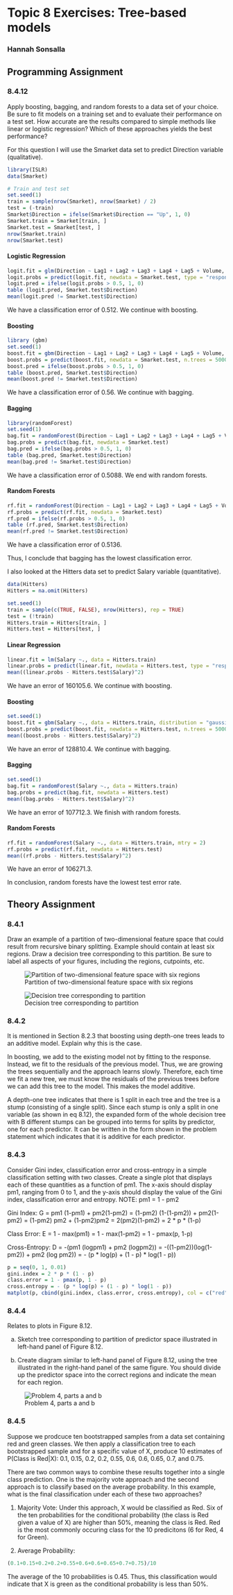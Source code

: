 # Topic 8 Exercises: Tree-based models

### Hannah Sonsalla

## Programming Assignment
### 8.4.12

Apply boosting, bagging, and random forests to a data set of your choice.  Be sure to fit models on a training set and to evaluate their performance on a test set.  How accurate are the results compared to simple methods like linear or logistic regression?  Which of these approaches yields the best performance?

For this question I will use the Smarket data set to predict Direction variable (qualitative).
```r
library(ISLR)
data(Smarket)

# Train and test set
set.seed(1)
train = sample(nrow(Smarket), nrow(Smarket) / 2)
test = (-train)
Smarket$Direction = ifelse(Smarket$Direction == "Up", 1, 0)
Smarket.train = Smarket[train, ]
Smarket.test = Smarket[test, ]
nrow(Smarket.train)
nrow(Smarket.test)
```

#### Logistic Regression
```r
logit.fit = glm(Direction ~ Lag1 + Lag2 + Lag3 + Lag4 + Lag5 + Volume, data = Smarket.train, family = "binomial")
logit.probs = predict(logit.fit, newdata = Smarket.test, type = "response")
logit.pred = ifelse(logit.probs > 0.5, 1, 0)
table (logit.pred, Smarket.test$Direction)
mean(logit.pred != Smarket.test$Direction)
```

We have a classification error of 0.512. We continue with boosting.

#### Boosting
```r
library (gbm)
set.seed(1)
boost.fit = gbm(Direction ~ Lag1 + Lag2 + Lag3 + Lag4 + Lag5 + Volume, data = Smarket.train, distribution = "bernoulli", n.trees = 5000)
boost.probs = predict(boost.fit, newdata = Smarket.test, n.trees = 5000)
boost.pred = ifelse(boost.probs > 0.5, 1, 0)
table (boost.pred, Smarket.test$Direction)
mean(boost.pred != Smarket.test$Direction)
```
We have a classification error of 0.56. We continue with bagging.

#### Bagging
```r
library(randomForest)
set.seed(1)
bag.fit = randomForest(Direction ~ Lag1 + Lag2 + Lag3 + Lag4 + Lag5 + Volume, data = Smarket.train, mtry = 6)
bag.probs = predict(bag.fit, newdata = Smarket.test)
bag.pred = ifelse(bag.probs > 0.5, 1, 0)
table (bag.pred, Smarket.test$Direction)
mean(bag.pred != Smarket.test$Direction)
```

We have a classification error of 0.5088.  We end with random forests.

#### Random Forests
```r
rf.fit = randomForest(Direction ~ Lag1 + Lag2 + Lag3 + Lag4 + Lag5 + Volume, data = Smarket.train, mtry = 2)
rf.probs = predict(rf.fit, newdata = Smarket.test)
rf.pred = ifelse(rf.probs > 0.5, 1, 0)
table (rf.pred, Smarket.test$Direction)
mean(rf.pred != Smarket.test$Direction)
```
We have a classification error of 0.5136.

Thus, I conclude that bagging has the lowest classification error.

I also looked at the Hitters data set to predict Salary variable (quantitative).
```r
data(Hitters)
Hitters = na.omit(Hitters)

set.seed(1)
train = sample(c(TRUE, FALSE), nrow(Hitters), rep = TRUE)
test = (!train)
Hitters.train = Hitters[train, ]
Hitters.test = Hitters[test, ]
```

#### Linear Regression
```r
linear.fit = lm(Salary ~., data = Hitters.train)
linear.probs = predict(linear.fit, newdata = Hitters.test, type = "response")
mean((linear.probs - Hitters.test$Salary)^2)
```

We have an error of 160105.6. We continue with boosting.

#### Boosting
```r
set.seed(1)
boost.fit = gbm(Salary ~., data = Hitters.train, distribution = "gaussian", n.trees = 5000)
boost.probs = predict(boost.fit, newdata = Hitters.test, n.trees = 5000)
mean((boost.probs - Hitters.test$Salary)^2)
```
We have an error of 128810.4. We continue with bagging.

#### Bagging
```r
set.seed(1)
bag.fit = randomForest(Salary ~., data = Hitters.train)
bag.probs = predict(bag.fit, newdata = Hitters.test)
mean((bag.probs - Hitters.test$Salary)^2)
```
We have an error of 107712.3. We finish with random forests.

#### Random Forests
```r
rf.fit = randomForest(Salary ~., data = Hitters.train, mtry = 2)
rf.probs = predict(rf.fit, newdata = Hitters.test)
mean((rf.probs - Hitters.test$Salary)^2)
```
We have an error of 106271.3.

In conclusion, random forests have the lowest test error rate.

## Theory Assignment
### 8.4.1

Draw an example of a partition of two-dimensional feature space that could result from recursive binary splitting.  Example should contain at least six regions. Draw a decision tree corresponding to this partition.  Be sure to label all aspects of your figures, including the regions, cutpoints, etc. 

![Partition of two-dimensional feature space with six regions](20170417_141917.jpg)

![Decision tree corresponding to partition](20170416_185654.jpg)

### 8.4.2 

It is mentioned in Section 8.2.3 that boosting using depth-one trees leads to an additive model.  Explain why this is the case.

In boosting, we add to the existing model not by fitting to the response. Instead, we fit to the residuals of the previous model. Thus, we are growing the trees sequentially and the approach learns slowly.  Therefore, each time we fit a new tree, we must know the residuals of the previous trees before we can add this tree to the model.  This makes the model additive.

A depth-one tree indicates that there is 1 split in each tree and the tree is a stump (consisting of a single split).  Since each stump is only a split in one variable (as shown in eq 8.12), the expanded form of the whole decision tree with B different stumps can be grouped into terms for splits by predictor, one for each predictor.  It can be written in the form shown in the problem statement which indicates that it is additive for each predictor.

### 8.4.3 

Consider Gini index, classification error and cross-entropy in a simple classification setting with two classes.  Create a single plot that displays each of these quantities as a function of pm1.  The x-axis should display pm1, ranging from 0 to 1, and the y-axis should display the value of the Gini index, classification error and entropy.
NOTE: pm1 = 1 - pm2

Gini Index:
G = pm1 (1-pm1) + pm2(1-pm2)
  = (1-pm2) (1-(1-pm2)) + pm2(1-pm2)
  = (1-pm2) pm2 + (1-pm2)pm2
  = 2(pm2)(1-pm2)
  = 2 * p * (1-p)
  
Class Error:
E = 1 - max(pm1) = 1 - max(1-pm2)
  = 1 - pmax(p, 1-p)
  
Cross-Entropy:
D = -(pm1 (logpm1) + pm2 (logpm2))
  = -((1-pm2))(log(1-pm2)) + pm2 (log pm2))
  = - (p * log(p) + (1 - p) * log(1 - p))

```r
p = seq(0, 1, 0.01)
gini.index = 2 * p * (1 - p)
class.error = 1 - pmax(p, 1 - p)
cross.entropy = - (p * log(p) + (1 - p) * log(1 - p))
matplot(p, cbind(gini.index, class.error, cross.entropy), col = c("red", "green", "blue"))
```


### 8.4.4

Relates to plots in Figure 8.12.  

a) Sketch tree corresponding to partition of predictor space illustrated in left-hand panel of Figure 8.12.

b) Create diagram similar to left-hand panel of Figure 8.12, using the tree illustrated in the right-hand panel of the same figure.  You should divide up the predictor space into the correct regions and indicate the mean for each region.

![Problem 4, parts a and b](20170419_122333.jpg)

### 8.4.5

Suppose we prodcuce ten bootstrapped samples from a data set containing red and green classes.  We then apply a classification tree to each bootstrapped sample and for a specific value of X, produce 10 estimates of P(Class is Red|X): 0.1, 0.15, 0.2, 0.2, 0.55, 0.6, 0.6, 0.65, 0.7, and 0.75.

There are two common ways to combine these results together into a single class prediction.  One is the majority vote approach and the second approach is to classify based on the average probability.  In this example, what is the final classification under each of these two approaches?

1.  Majority Vote:  Under this approach, X would be classified as Red.  Six of the ten probabilities for the conditional probability (the class is Red given a value of X) are higher than 50%, meaning the class is Red.  Red is the most commonly occuring class for the 10 predicitons (6 for Red, 4 for Green).

2. Average Probability:  
```r
(0.1+0.15+0.2+0.2+0.55+0.6+0.6+0.65+0.7+0.75)/10
```

The average of the 10 probabilities is 0.45.  Thus, this classification would indicate that X is green as the conditional probability is less than 50%.
